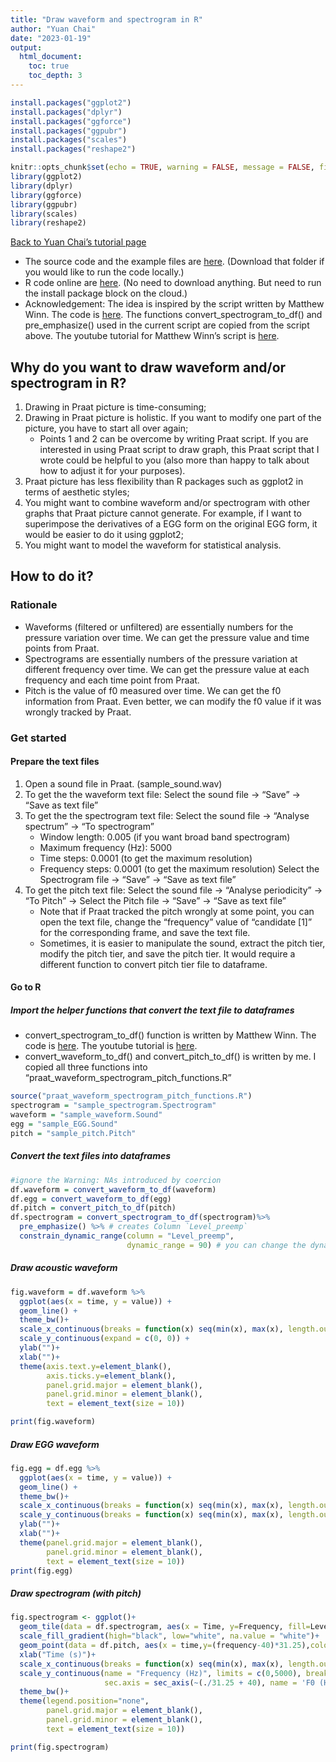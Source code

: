 ```yaml
---
title: "Draw waveform and spectrogram in R"
author: "Yuan Chai"
date: "2023-01-19"
output: 
  html_document: 
    toc: true
    toc_depth: 3
---
```


```r
install.packages("ggplot2")
install.packages("dplyr")
install.packages("ggforce")
install.packages("ggpubr")
install.packages("scales")
install.packages("reshape2")
```

```r
knitr::opts_chunk$set(echo = TRUE, warning = FALSE, message = FALSE, fig.width = 5, fig.height = 3, fig.align = "center")
library(ggplot2)
library(dplyr)
library(ggforce)
library(ggpubr)
library(scales)
library(reshape2)
```

[Back to Yuan Chai's tutorial page](../tutorial.html)

* The source code and the example files are [here](https://github.com/yuanchaiyc/source-code/tree/main/R-Draw-waveform-spectrogram-pitch). (Download that folder if you would like to run the code locally.)
* R code online are [here](https://posit.cloud/content/5036221). (No need to download anything. But need to run the install package block on the cloud.)
* Acknowledgement: The idea is inspired by the script written by Matthew Winn. The code is [here](https://github.com/ListenLab/Praat/blob/master/praat_spectrogram_functions.R). The functions convert_spectrogram_to_df() and pre_emphasize() used in the current script are copied from the script above. The youtube tutorial for Matthew Winn's script is [here](https://www.youtube.com/watch?v=23V-7MbR_yk). 

## Why do you want to draw waveform and/or spectrogram in R?
1. Drawing in Praat picture is time-consuming;
2. Drawing in Praat picture is holistic. If you want to modify one part of the picture, you have to start all over again;
    + Points 1 and 2 can be overcome by writing Praat script. If you are interested in using Praat script to draw graph, this Praat script that I wrote could be helpful to you (also more than happy to talk about how to adjust it for your purposes). 
3. Praat picture has less flexibility than R packages such as ggplot2 in terms of aesthetic styles;
4. You might want to combine waveform and/or spectrogram with other graphs that Praat picture cannot generate. For example, if I want to superimpose the derivatives of a EGG form on the original EGG form, it would be easier to do it using ggplot2;
5. You might want to model the waveform for statistical analysis.


## How to do it?
### Rationale
* Waveforms (filtered or unfiltered) are essentially numbers for the pressure variation over time. We can get the pressure value and time points from Praat.
* Spectrograms are essentially numbers of the pressure variation at different frequency over time. We can get the pressure value at each frequency and each time point from Praat.
* Pitch is the value of f0 measured over time. We can get the f0 information from Praat. Even better, we can modify the f0 value if it was wrongly tracked by Praat.

### Get started
#### Prepare the text files
1. Open a sound file in Praat. (sample_sound.wav)
2. To get the the waveform text file: Select the sound file &#8594; "Save" &#8594; "Save as text file"
3. To get the the spectrogram text file: Select the sound file &#8594; "Analyse spectrum" &#8594; "To spectrogram"
    + Window length: 0.005 (if you want broad band spectrogram)
    + Maximum frequency (Hz): 5000
    + Time steps: 0.0001 (to get the maximum resolution)
    + Frequency steps: 0.0001 (to get the maximum resolution)
Select the Spectrogram file &#8594; "Save" &#8594; "Save as text file"
4. To get the pitch text file: Select the sound file &#8594; "Analyse periodicity" &#8594; "To Pitch" &#8594; Select the Pitch file &#8594; "Save" &#8594; "Save as text file"
    * Note that if Praat tracked the pitch wrongly at some point, you can open the text file, change the "frequency" value of "candidate [1]" for the corresponding frame, and save the text file.
    * Sometimes, it is easier to manipulate the sound, extract the pitch tier, modify the pitch tier, and save the pitch tier. It would require a different function to convert pitch tier file to dataframe.

#### Go to R

##### Import the helper functions that convert the text file to dataframes
* convert_spectrogram_to_df() function is written by Matthew Winn. The code is [here](https://github.com/ListenLab/Praat/blob/master/praat_spectrogram_functions.R). The youtube tutorial is [here](https://www.youtube.com/watch?v=23V-7MbR_yk).
* convert_waveform_to_df() and convert_pitch_to_df() is written by me. I copied all three functions into "praat_waveform_spectrogram_pitch_functions.R"

```r
source("praat_waveform_spectrogram_pitch_functions.R")
spectrogram = "sample_spectrogram.Spectrogram"
waveform = "sample_waveform.Sound"
egg = "sample_EGG.Sound"
pitch = "sample_pitch.Pitch"
```


##### Convert the text files into dataframes
```r
#ignore the Warning: NAs introduced by coercion
df.waveform = convert_waveform_to_df(waveform)
df.egg = convert_waveform_to_df(egg)
df.pitch = convert_pitch_to_df(pitch)
df.spectrogram = convert_spectrogram_to_df(spectrogram)%>%
  pre_emphasize() %>% # creates Column `Level_preemp`
  constrain_dynamic_range(column = "Level_preemp",
                          dynamic_range = 90) # you can change the dynamic_range for your preference. The larger the number, the darker the spectrogram gets.
```

##### Draw acoustic waveform
```r
fig.waveform = df.waveform %>%
  ggplot(aes(x = time, y = value)) +
  geom_line() +
  theme_bw()+
  scale_x_continuous(breaks = function(x) seq(min(x), max(x), length.out = 2), label = label_number(accuracy = 0.01),expand = c(0, 0))+
  scale_y_continuous(expand = c(0, 0)) +
  ylab("")+
  xlab("")+
  theme(axis.text.y=element_blank(),
        axis.ticks.y=element_blank(),
        panel.grid.major = element_blank(),
        panel.grid.minor = element_blank(),
        text = element_text(size = 10))

print(fig.waveform)

```

##### Draw EGG waveform
```r
fig.egg = df.egg %>%
  ggplot(aes(x = time, y = value)) +
  geom_line() +
  theme_bw()+
  scale_x_continuous(breaks = function(x) seq(min(x), max(x), length.out = 2), label = label_number(accuracy = 0.01),expand = c(0, 0))+
  scale_y_continuous(breaks = function(x) seq(min(x), max(x), length.out = 2), label = label_number(accuracy = 0.01),expand = c(0, 0)) +
  ylab("")+
  xlab("")+
  theme(panel.grid.major = element_blank(),
        panel.grid.minor = element_blank(),
        text = element_text(size = 10))
print(fig.egg)
```

##### Draw spectrogram (with pitch)
```r
fig.spectrogram <- ggplot()+
  geom_tile(data = df.spectrogram, aes(x = Time, y=Frequency, fill=Level_preemp_dr))+
  scale_fill_gradient(high="black", low="white", na.value = "white")+
  geom_point(data = df.pitch, aes(x = time,y=(frequency-40)*31.25),color = "blue",size = 3)+
  xlab("Time (s)")+
  scale_x_continuous(breaks = function(x) seq(min(x), max(x), length.out = 2), label = label_number(accuracy = 0.01))+
  scale_y_continuous(name = "Frequency (Hz)", limits = c(0,5000), breaks = seq(0,5000,1000),
                     sec.axis = sec_axis(~(./31.25 + 40), name = 'F0 (Hz)'),expand = c(0,0))+
  theme_bw()+
  theme(legend.position="none",
        panel.grid.major = element_blank(),
        panel.grid.minor = element_blank(),
        text = element_text(size = 10))

print(fig.spectrogram)
```

